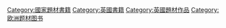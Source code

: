 [[Category:國家題材書籍|Category:國家題材書籍]]
[[Category:英國書籍|Category:英國書籍]]
[[Category:英國題材作品|Category:英國題材作品]]
[[Category:欧洲题材图书|Category:欧洲题材图书]]